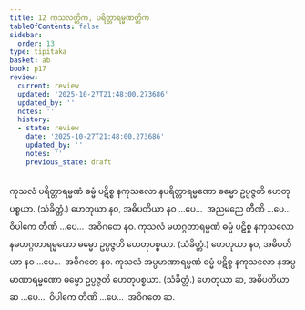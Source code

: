 ```yaml
---
title: 12 ကုသလတ္တိက, ပရိတ္တာရမ္မဏတ္တိက
tableOfContents: false
sidebar:
  order: 13
type: tipitaka
basket: ab
book: p17
review:
  current: review
  updated: '2025-10-27T21:48:00.273686'
  updated_by: ''
  notes: ''
  history:
  - state: review
    date: '2025-10-27T21:48:00.273686'
    updated_by: ''
    notes: ''
    previous_state: draft
---
```



<ReviewStatus review={frontmatter.review} showDetails={true} />

<HypothesisAnnotation frontmatter={frontmatter} />

<DynamicBreadcrumb />

<Division number="24" book="p17" e="ch" v="40" p="296">

<Paragraph number="63" book="p17">
ကုသလံ ပရိတ္တာရမ္မဏံ ဓမ္မံ ပဋိစ္စ နကုသလော နပရိတ္တာရမ္မဏော ဓမ္မော ဥပ္ပဇ္ဇတိ ဟေတုပစ္စယာ. (သံခိတ္တံ.) ဟေတုယာ နဝ, အဓိပတိယာ နဝ …ပေ…  အညမညေ တီဏိ …ပေ…  ဝိပါကေ တီဏိ …ပေ…  အဝိဂတေ နဝ.
</Paragraph>

<Paragraph number="64" book="p17">
ကုသလံ မဟဂ္ဂတာရမ္မဏံ ဓမ္မံ ပဋိစ္စ နကုသလော နမဟဂ္ဂတာရမ္မဏော ဓမ္မော ဥပ္ပဇ္ဇတိ ဟေတုပစ္စယာ. (သံခိတ္တံ.) ဟေတုယာ နဝ, အဓိပတိယာ နဝ …ပေ…  အဝိဂတေ နဝ.
</Paragraph>

<Paragraph number="65" book="p17">
ကုသလံ အပ္ပမာဏာရမ္မဏံ ဓမ္မံ ပဋိစ္စ နကုသလော နအပ္ပမာဏာရမ္မဏော ဓမ္မော ဥပ္ပဇ္ဇတိ ဟေတုပစ္စယာ. (သံခိတ္တံ.) ဟေတုယာ ဆ, အဓိပတိယာ ဆ …ပေ…  ဝိပါကေ တီဏိ …ပေ…  အဝိဂတေ ဆ.
</Paragraph>
</Division>